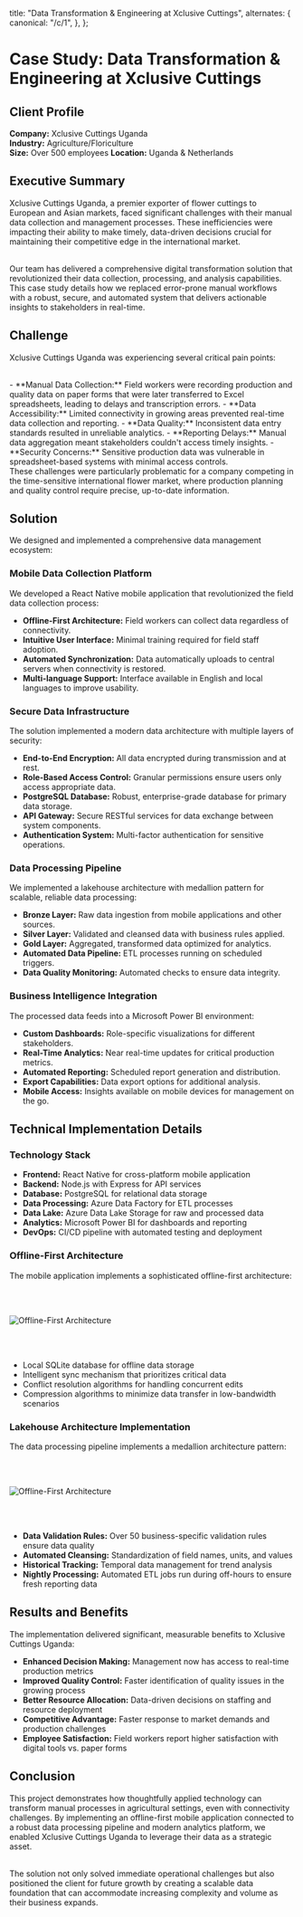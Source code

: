 
  title: "Data Transformation & Engineering at Xclusive Cuttings",
  alternates: {
    canonical: "/c/1",
  },
};

# Case Study: Data Transformation & Engineering at Xclusive Cuttings

## Client Profile

**Company:** Xclusive Cuttings Uganda  
**Industry:** Agriculture/Floriculture  
**Size:** Over 500 employees
**Location:** Uganda & Netherlands 

## Executive Summary

Xclusive Cuttings Uganda, a premier exporter of flower cuttings to European and Asian markets, faced significant challenges with their manual data collection and management processes. These inefficiencies were impacting their ability to make timely, data-driven decisions crucial for maintaining their competitive edge in the international market.

<br />
Our team has delivered a comprehensive digital transformation solution that revolutionized
their data collection, processing, and analysis capabilities. This case study details
how we replaced error-prone manual workflows with a robust, secure, and automated
system that delivers actionable insights to stakeholders in real-time.

## Challenge

Xclusive Cuttings Uganda was experiencing several critical pain points:

<br />
- **Manual Data Collection:** Field workers were recording production and quality
data on paper forms that were later transferred to Excel spreadsheets, leading to
delays and transcription errors. - **Data Accessibility:** Limited connectivity in
growing areas prevented real-time data collection and reporting. - **Data Quality:**
Inconsistent data entry standards resulted in unreliable analytics. - **Reporting
Delays:** Manual data aggregation meant stakeholders couldn't access timely insights.
- **Security Concerns:** Sensitive production data was vulnerable in spreadsheet-based
systems with minimal access controls.
<br />
These challenges were particularly problematic for a company competing in the time-sensitive
international flower market, where production planning and quality control require
precise, up-to-date information.

## Solution

We designed and implemented a comprehensive data management ecosystem:

### Mobile Data Collection Platform

We developed a React Native mobile application that revolutionized the field data collection process:

- **Offline-First Architecture:** Field workers can collect data regardless of connectivity.
- **Intuitive User Interface:** Minimal training required for field staff adoption.
- **Automated Synchronization:** Data automatically uploads to central servers when connectivity is restored.
- **Multi-language Support:** Interface available in English and local languages to improve usability.

### Secure Data Infrastructure

The solution implemented a modern data architecture with multiple layers of security:

- **End-to-End Encryption:** All data encrypted during transmission and at rest.
- **Role-Based Access Control:** Granular permissions ensure users only access appropriate data.
- **PostgreSQL Database:** Robust, enterprise-grade database for primary data storage.
- **API Gateway:** Secure RESTful services for data exchange between system components.
- **Authentication System:** Multi-factor authentication for sensitive operations.

### Data Processing Pipeline

We implemented a lakehouse architecture with medallion pattern for scalable, reliable data processing:

- **Bronze Layer:** Raw data ingestion from mobile applications and other sources.
- **Silver Layer:** Validated and cleansed data with business rules applied.
- **Gold Layer:** Aggregated, transformed data optimized for analytics.
- **Automated Data Pipeline:** ETL processes running on scheduled triggers.
- **Data Quality Monitoring:** Automated checks to ensure data integrity.

### Business Intelligence Integration

The processed data feeds into a Microsoft Power BI environment:

- **Custom Dashboards:** Role-specific visualizations for different stakeholders.
- **Real-Time Analytics:** Near real-time updates for critical production metrics.
- **Automated Reporting:** Scheduled report generation and distribution.
- **Export Capabilities:** Data export options for additional analysis.
- **Mobile Access:** Insights available on mobile devices for management on the go.

## Technical Implementation Details

### Technology Stack

- **Frontend:** React Native for cross-platform mobile application
- **Backend:** Node.js with Express for API services
- **Database:** PostgreSQL for relational data storage
- **Data Processing:** Azure Data Factory for ETL processes
- **Data Lake:** Azure Data Lake Storage for raw and processed data
- **Analytics:** Microsoft Power BI for dashboards and reporting
- **DevOps:** CI/CD pipeline with automated testing and deployment

### Offline-First Architecture

The mobile application implements a sophisticated offline-first architecture:

<br />
<br />

<Image
  src="/offline-architecture.png"
  alt="Offline-First Architecture"
  width={640}
  height={600}
/>

<br />
<br />

- Local SQLite database for offline data storage
- Intelligent sync mechanism that prioritizes critical data
- Conflict resolution algorithms for handling concurrent edits
- Compression algorithms to minimize data transfer in low-bandwidth scenarios

### Lakehouse Architecture Implementation

The data processing pipeline implements a medallion architecture pattern:

<br />
<br />

<Image
  src="/lakehouse-architecture.png"
  alt="Offline-First Architecture"
  width={640}
  height={600}
/>

<br />
<br />

- **Data Validation Rules:** Over 50 business-specific validation rules ensure data quality
- **Automated Cleansing:** Standardization of field names, units, and values
- **Historical Tracking:** Temporal data management for trend analysis
- **Nightly Processing:** Automated ETL jobs run during off-hours to ensure fresh reporting data

## Results and Benefits

The implementation delivered significant, measurable benefits to Xclusive Cuttings Uganda:

- **Enhanced Decision Making:** Management now has access to real-time production metrics
- **Improved Quality Control:** Faster identification of quality issues in the growing process
- **Better Resource Allocation:** Data-driven decisions on staffing and resource deployment
- **Competitive Advantage:** Faster response to market demands and production challenges
- **Employee Satisfaction:** Field workers report higher satisfaction with digital tools vs. paper forms

## Conclusion

This project demonstrates how thoughtfully applied technology can transform manual processes in agricultural settings, even with connectivity challenges. By implementing an offline-first mobile application connected to a robust data processing pipeline and modern analytics platform, we enabled Xclusive Cuttings Uganda to leverage their data as a strategic asset.

<br />
The solution not only solved immediate operational challenges but also positioned
the client for future growth by creating a scalable data foundation that can accommodate
increasing complexity and volume as their business expands.
